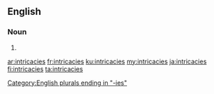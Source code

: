 ==English==

===Noun===
{{head|en|plural}}

# {{plural of|intricacy|lang=en}}

[[Category:English plurals ending in "-ies"]]

[[ar:intricacies]]
[[fr:intricacies]]
[[ku:intricacies]]
[[my:intricacies]]
[[ja:intricacies]]
[[fi:intricacies]]
[[ta:intricacies]]